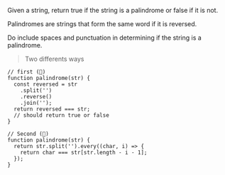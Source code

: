 <p className="instructions">Given a string, return true if the string is a palindrome or false if it is not.</p>
<p className="instructions">Palindromes are strings that form the same word if it is reversed.</p>
<p className="instructions">Do include spaces and punctuation in determining if the string is a palindrome.</p>

> <p className="ways">Two differents ways</p>

```
// first (🍒)
function palindrome(str) {
  const reversed = str
    .split('')
    .reverse()
    .join('');
  return reversed === str;
  // should return true or false
}

// Second (🍑)
function palindrome(str) {
  return str.split('').every((char, i) => {
    return char === str[str.length - i - 1];
  });
}
```

